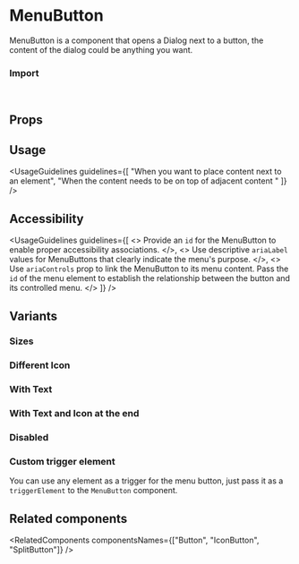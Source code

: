
<Meta of={MenuButtonStories} />

# MenuButton

MenuButton is a component that opens a Dialog next to a button, the content of the dialog could be anything you want.

<Canvas of={MenuButtonStories.Overview} />

### Import

```js
import { MenuButton } from "@vibe/core";
```

## Props

<PropsTable />

## Usage

<UsageGuidelines
  guidelines={[
    "When you want to place content next to an element",
    "When the content needs to be on top of adjacent content "
  ]}
/>

## Accessibility

<UsageGuidelines
  guidelines={[
    <>
      Provide an <code>id</code> for the MenuButton to enable proper accessibility associations.
    </>,
    <>
      Use descriptive <code>ariaLabel</code> values for MenuButtons that clearly indicate the menu's purpose.
    </>,
    <>
      Use <code>ariaControls</code> prop to link the MenuButton to its menu content. Pass the <code>id</code> of the
      menu element to establish the relationship between the button and its controlled menu.
    </>
  ]}
/>

## Variants

### Sizes

<Canvas of={MenuButtonStories.Sizes} />

### Different Icon

<Canvas of={MenuButtonStories.DifferentIcon} />

### With Text

<Canvas of={MenuButtonStories.WithText} />

### With Text and Icon at the end

<Canvas of={MenuButtonStories.WithTextAndIconAtTheEnd} />

### Disabled

<Canvas of={MenuButtonStories.Disabled} />

### Custom trigger element

You can use any element as a trigger for the menu button, just pass it as a <code>triggerElement</code> to the <code>MenuButton</code> component.

<Canvas of={MenuButtonStories.CustomTriggerElement} />

## Related components

<RelatedComponents componentsNames={["Button", "IconButton", "SplitButton"]} />
